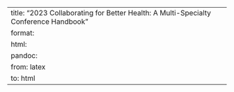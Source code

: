 
---
title: "2023 Collaborating for Better Health: A Multi-Specialty Conference Handbook"
format: 
  html:
    pandoc:
      from: latex
      to: html
---

\documentclass{article}
\usepackage{graphicx}
\usepackage{hyperref}
\usepackage{svg}
\usepackage{pdfpages}
\usepackage{tikz}

%Here is an example of a LaTeX script that you can use as a starting point for creating the conference handbook for your Taiwan-Somaliland Medical Conference in August 2023:

%```latex by chatGPT

%% x
%\title{2023 COLLABORATING FOR BETTER HEALTH:
%A MULTI-SPECIALTY CONFERENCE}
%\date{13-14 August 2023}

\begin{document}

%\begin{center} % to remove Fig.
%\end{center}

\begin{titlepage}
%    \centering

%\begin{center}
\hspace*{-0.7cm}%
\begin{tikzpicture} % tikzfigure
%\begin{minipage}[b]{1\linewidth}

\includesvg[height=3.0cm, distort=false]{Flag_of_the_Republic_of_China.svg}
\hspace{1.4cm}
%\includesvg[width=0.17\linewidth]{TMM_logo.svg}
%\hspace{3cm}
\includesvg[height=3.0cm, distort=false]{Flag_of_Somaliland.svg}
%\captionof{Figure}{xx}
%\end{minipage}
\end{tikzpicture}
    \vspace{4cm}
    
\centering
    {\Huge\bfseries % Taiwan---Somaliland \\
    2023 COLLABORATING FOR BETTER HEALTH:
A MULTI-SPECIALTY CONFERENCE\\
    Handbook\par}
    \vspace{1.5cm}
    %\hspace{4cm} 
    {\Large 13-14 August 2023\par}

%\end{center}

\vspace{2.5cm}

\includesvg[height=4.0cm, distort=false]{TMM_logo.svg}


\end{titlepage}


%\maketitle

\clearpage

\section*{Overview}
In August of 2023, Taiwan and Somaliland will host a medical conference. Medical professionals from around the country gather at this conference to exchange ideas and discuss recent advancements. Hemodialysis, live-donor organ transplants, forensics, otolaryngology, oral and maxillofacial surgery, non-communicable illnesses, the Taiwanese experience with HBV/HCV, and the present situation in Somaliland are just a few of the topics that will be discussed during the conference. We anticipate that by disseminating this knowledge to medical professionals in many public hospitals and private sectors in major cities across Somaliland, we may encourage sharing knowledge and best practices amongst them and eventually enhance patient care.


\section*{Conference Schedule}
The conference will take place over two half days in the morning on August 13 and August 14.

\includepdf[page={1}]{TMM_SLN_tikzposter_2023Aug__portrait_agenda___TMM_Conference.pdf}
%\include{agenda_poster}

%\subsection*{August 13}
%\begin{itemize}
%    \item 9:00 AM - Opening remarks
%    \item 9:30 AM - Keynote speaker
%    \item 10:30 AM - Break
%    \item 11:00 AM - Session 1
%    \item 12:00 PM - Lunch
%\end{itemize}

%\subsection*{August 14}
%\begin{itemize}
%    \item 9:00 AM - Session 2
%    \item 10:00 AM - Break
%    \item 10:30 AM - Session 3
%    \item 11:30 AM - Closing remarks
%    \item 12:00 PM - Lunch
%\end{itemize}

\section*{Speaker Biographies}
% Add speaker biographies or CVs here

\section*{Abstracts of Presentations}
% Add abstracts of presentations here

% Tex Chi
\includepdf[pages={1}]{AcademicCV_Li_Hsing_Chi2023.pdf}
\includepdf[pages={1,2}]{HGH_research_proposal_fluorosis_DrMukhtar_DrFadomu.pdf}


\end{document}

